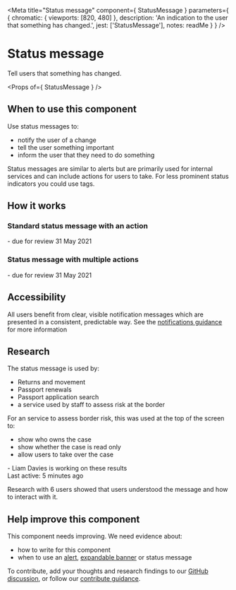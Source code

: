 
<Meta
  title="Status message"
  component={ StatusMessage }
  parameters={ {
    chromatic: { viewports: [820, 480] },
    description: 'An indication to the user that something has changed.',
    jest: ['StatusMessage'],
    notes: readMe
  } }
/>

# Status message

Tell users that something has changed.

<Preview withToolbar>
  <Story name="StatusMessage">
    <StatusMessage status="On hold" />
  </Story>
</Preview>

<Props of={ StatusMessage } />

## When to use this component
Use status messages to:

  - notify the user of a change
  - tell the user something important
  - inform the user that they need to do something

Status messages are similar to alerts but are primarily used for internal services and can include actions for users to take.
For less prominent status indicators you could use tags.

## How it works
### Standard status message with an action

<Preview>
  <Story name="Standard">
    <StatusMessage status="On hold" actions={[{ href: '#', text: 'Review' }]}>
      - due for review 31 May 2021
    </StatusMessage>
  </Story>
</Preview>

### Status message with multiple actions

<Preview>
  <Story name="MultipleActions">
    <StatusMessage status="On hold" actions={[
      { href: '#', text: 'Review' },
      { href: '#', text: 'Extend hold' }
    ]}>
      - due for review 31 May 2021
    </StatusMessage>
  </Story>
</Preview>

## Accessibility
All users benefit from clear, visible notification messages which are presented in a consistent, predictable way. See the <a href="/accessibility/notifications">notifications guidance</a> for more information

## Research
The status message is used by:

  - Returns and movement
  - Passport renewals
  - Passport application search
  - a service used by staff to assess risk at the border

For an service to assess border risk, this was used at the top of the screen to:

- show who owns the case
- show whether the case is read only
- allow users to take over the case

<Preview>
  <Story name="ExampleFromIntenalService">
    <StatusMessage status="Read only" actions={[
      { href: '#', text: 'Take over' }
    ]}>
      - Liam Davies is working on these results<br />
         Last active: 5 minutes ago
    </StatusMessage>
  </Story>
</Preview>

Research with 6 users showed that users understood the message and how to interact with it.

## Help improve this component

This component needs improving. We need evidence about:

- how to write for this component
- when to use an [alert](/components?name=Alert), [expandable banner](/components?name=Expandable%20banner) or status message

To contribute, add your thoughts and research findings to our [GitHub discussion](https://github.com/UKHomeOffice/design-system/discussions/419), or follow our [contribute guidance](/get-involved).
